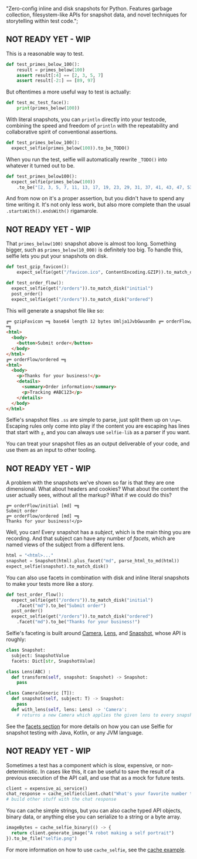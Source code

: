 
  "Zero-config inline and disk snapshots for Python. Features garbage collection, filesystem-like APIs for snapshot data, and novel techniques for storytelling within test code.";

<NavHeading text="literal" popout="/py/get-started#quickstart" />

## NOT READY YET - WIP

This is a reasonable way to test.

```python
def test_primes_below_100():
    result = primes_below(100)
    assert result[:4] == [2, 3, 5, 7]
    assert result[-2:] == [89, 97]
```

But oftentimes a more useful way to test is actually:

```python
def test_mc_test_face():
    print(primes_below(100))
```

With literal snapshots, you can `println` directly into your testcode, combining the speed and freedom of `println` with the repeatability and collaborative spirit of conventional assertions.

```python
def test_primes_below_100():
  expect_selfie(primes_below(100)).to_be_TODO()
```

When you run the test, selfie will automatically rewrite `_TODO()` into whatever it turned out to be.

```python
def test_primes_below100():
  expect_selfie(primes_below(100))
    .to_be("[2, 3, 5, 7, 11, 13, 17, 19, 23, 29, 31, 37, 41, 43, 47, 53, 59, 61, 67, 71, 73, 79, 83, 89, 97]")
```

And from now on it's a proper assertion, but you didn't have to spend any time writing it. It's not only less work, but also more complete than the usual `.startsWith().endsWith()` rigamarole.

<NavHeading text="like-a-filesystem" popout="/py/get-started#disk" />

## NOT READY YET - WIP

That `primes_below(100)` snapshot above is almost too long. Something bigger, such as `primes_below(10_000)` is definitely too big. To handle this, selfie lets you put your snapshots on disk.

```python
def test_gzip_favicon():
    expect_selfie(get("/favicon.ico", ContentEncoding.GZIP)).to_match_disk()

def test_order_flow():
  expect_selfie(get("/orders")).to_match_disk("initial")
  post_order()
  expect_selfie(get("/orders")).to_match_disk("ordered")
```

This will generate a snapshot file like so:

```html
╔═ gzipFavicon ═╗ base64 length 12 bytes Umlja1JvbGwuanBn ╔═ orderFlow/initial
═╗
<html>
  <body>
    <button>Submit order</button>
  </body>
</html>
╔═ orderFlow/ordered ═╗
<html>
  <body>
    <p>Thanks for your business!</p>
    <details>
      <summary>Order information</summary>
      <p>Tracking #ABC123</p>
    </details>
  </body>
</html>
```

Selfie's snapshot files `.ss` are simple to parse, just split them up on `\n╔═`. Escaping rules only come into play if the content you are escaping has lines that start with `╔`, and you can always use `selfie-lib` as a parser if you want.

You can treat your snapshot files as an output deliverable of your code, and use them as an input to other tooling.

<NavHeading text="lensable" popout="/py/facets" />

## NOT READY YET - WIP

A problem with the snapshots we've shown so far is that they are one dimensional. What about headers and cookies? What about the content the user actually sees, without all the markup? What if we could do this?

```
╔═ orderFlow/initial [md] ═╗
Submit order
╔═ orderFlow/ordered [md] ═╗
Thanks for your business!</p>
```

Well, you can! Every snapshot has a _subject_, which is the main thing you are recording. And that subject can have any number of _facets_, which are named views of the subject from a different lens.

```python
html = "<html>..."
snapshot = Snapshot(html).plus_facet("md", parse_html_to_md(html))
expect_selfie(snapshot).to_match_disk()
```

You can also use facets in combination with disk and inline literal snapshots to make your tests more like a story.

```python
def test_order_flow():
  expect_selfie(get("/orders")).to_match_disk("initial")
    .facet("md").to_be("Submit order")
  post_order()
  expect_selfie(get("/orders")).to_match_disk("ordered")
    .facet("md").to_be("Thanks for your business!")
```

Selfie's faceting is built around [Camera](https://kdoc.selfie.dev/selfie-lib/com.diffplug.selfie/-camera/), [Lens](https://kdoc.selfie.dev/selfie-lib/com.diffplug.selfie/-lens/), and [Snapshot](https://kdoc.selfie.dev/selfie-lib/com.diffplug.selfie/-snapshot/), whose API is roughly:

```python
class Snapshot:
  subject: SnapshotValue
  facets: Dict[str, SnapshotValue]

class Lens(ABC) :
  def transform(self, snapshot: Snapshot) -> Snapshot:
    pass

class Camera(Generic [T]):
  def snapshot(self, subject: T) -> Snapshot:
    pass
  def with_lens(self, lens: Lens) -> 'Camera':
    # returns a new Camera which applies the given lens to every snapshot
```

See the [facets section](/py/facets) for more details on how you can use Selfie for snapshot testing with Java, Kotlin, or any JVM language.

<NavHeading text="cacheable" popout="/py/cache" />

## NOT READY YET - WIP

Sometimes a test has a component which is slow, expensive, or non-deterministic. In cases like this, it can be useful to save the result of a previous execution of the API call, and use that as a mock for future tests.

```python
client = expensive_ai_service()
chat_response = cache_selfie(client.chat("What's your favorite number today?")).to_be("Since it's March 14, my favorite number is π")
# build other stuff with the chat response
```

You can cache simple strings, but you can also cache typed API objects, binary data, or anything else you can serialize to a string or a byte array.

```python
imageBytes = cache_selfie_binary(() -> {
  return client.generate_image("A robot making a self portrait")
}).to_be_file("selfie.png")
```

For more information on how to use `cache_selfie`, see the [cache example](/py/cache).

<FooterCTA />
